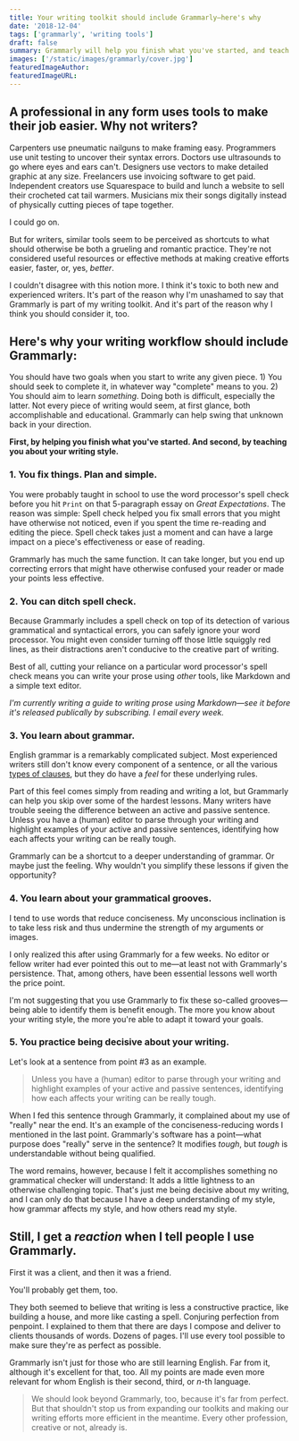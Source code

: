 ```yaml
---
title: Your writing toolkit should include Grammarly—here's why
date: '2018-12-04'
tags: ['grammarly', 'writing tools']
draft: false
summary: Grammarly will help you finish what you've started, and teach you about your own writing along the way.
images: ['/static/images/grammarly/cover.jpg']
featuredImageAuthor:
featuredImageURL:
---
```


## A professional in any form uses tools to make their job easier. Why not writers?

Carpenters use pneumatic nailguns to make framing easy. Programmers use unit testing to uncover their syntax errors. Doctors use ultrasounds to go where eyes and ears can't. Designers use vectors to make detailed graphic at any size. Freelancers use invoicing software to get paid. Independent creators use Squarespace to build and lunch a website to sell their crocheted cat tail warmers. Musicians mix their songs digitally instead of physically cutting pieces of tape together.

I could go on.

But for writers, similar tools seem to be perceived as shortcuts to what should otherwise be both a grueling and romantic practice. They're not considered useful resources or effective methods at making creative efforts easier, faster, or, yes, _better_.

I couldn't disagree with this notion more. I think it's toxic to both new and experienced writers. It's part of the reason why I'm unashamed to say that Grammarly is part of my writing toolkit. And it's part of the reason why I think you should consider it, too.

## Here's why your writing workflow should include Grammarly:

You should have two goals when you start to write any given piece. 1) You should seek to complete it, in whatever way "complete" means to you. 2) You should aim to learn _something_. Doing both is difficult, especially the latter. Not every piece of writing would seem, at first glance, both accomplishable and educational. Grammarly can help swing that unknown back in your direction.

**First, by helping you finish what you've started. And second, by teaching you about your writing style.**

### 1. You fix things. Plan and simple.

You were probably taught in school to use the word processor's spell check before you hit `Print` on that 5-paragraph essay on _Great Expectations_. The reason was simple: Spell check helped you fix small errors that you might have otherwise not noticed, even if you spent the time re-reading and editing the piece. Spell check takes just a moment and can have a large impact on a piece's effectiveness or ease of reading.

Grammarly has much the same function. It can take longer, but you end up correcting errors that might have otherwise confused your reader or made your points less effective.

### 2. You can ditch spell check.

Because Grammarly includes a spell check on top of its detection of various grammatical and syntactical errors, you can safely ignore your word processor. You might even consider turning off those little squiggly red lines, as their distractions aren't conducive to the creative part of writing.

Best of all, cutting your reliance on a particular word processor's spell check means you can write your prose using _other_ tools, like Markdown and a simple text editor.

_I'm currently writing a guide to writing prose using Markdown—see it before it's released publically by subscribing. I email every week._

### 3. You learn about grammar.

English grammar is a remarkably complicated subject. Most experienced writers still don't know every component of a sentence, or all the various [types of clauses](https://en.wikipedia.org/wiki/Clause), but they do have a _feel_ for these underlying rules.

Part of this feel comes simply from reading and writing a lot, but Grammarly can help you skip over some of the hardest lessons. Many writers have trouble seeing the difference between an active and passive sentence. Unless you have a (human) editor to parse through your writing and highlight examples of your active and passive sentences, identifying how each affects your writing can be really tough.

Grammarly can be a shortcut to a deeper understanding of grammar. Or maybe just the feeling. Why wouldn't you simplify these lessons if given the opportunity?

### 4. You learn about your grammatical grooves.

I tend to use words that reduce conciseness. My unconscious inclination is to take less risk and thus undermine the strength of my arguments or images.

I only realized this after using Grammarly for a few weeks. No editor or fellow writer had ever pointed this out to me—at least not with Grammarly's persistence. That, among others, have been essential lessons well worth the price point.

I'm not suggesting that you use Grammarly to fix these so-called grooves—being able to identify them is benefit enough. The more you know about your writing style, the more you're able to adapt it toward your goals.

### 5. You practice being decisive about your writing.

Let's look at a sentence from point #3 as an example.

> Unless you have a (human) editor to parse through your writing and highlight examples of your active and passive sentences, identifying how each affects your writing can be really tough.

When I fed this sentence through Grammarly, it complained about my use of "really" near the end. It's an example of the conciseness-reducing words I mentioned in the last point. Grammarly's software has a point—what purpose does "really" serve in the sentence? It modifies _tough_, but _tough_ is understandable without being qualified.

The word remains, however, because I felt it accomplishes something no grammatical checker will understand: It adds a little lightness to an otherwise challenging topic. That's just me being decisive about my writing, and I can only do that because I have a deep understanding of my style, how grammar affects my style, and how others read my style.

## Still, I get a _reaction_ when I tell people I use Grammarly.

First it was a client, and then it was a friend.

You'll probably get them, too.

They both seemed to believe that writing is less a constructive practice, like building a house, and more like casting a spell. Conjuring perfection from penpoint. I explained to them that there are days I compose and deliver to clients thousands of words. Dozens of pages. I'll use every tool possible to make sure they're as perfect as possible.

Grammarly isn't just for those who are still learning English. Far from it, although it's excellent for that, too. All my points are made even more relevant for whom English is their second, third, or _n_-th language.

> We should look beyond Grammarly, too, because it's far from perfect. But that shouldn't stop us from expanding our toolkits and making our writing efforts more efficient in the meantime. Every other profession, creative or not, already is.
